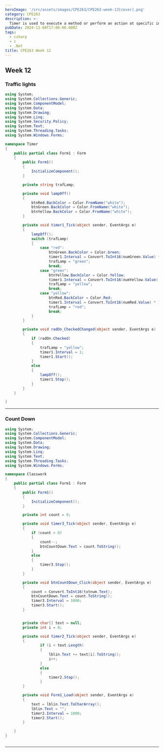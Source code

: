 ```yaml
---
heroImage: '/src/assets/images/CPE263/CPE263-week-13[cover].png'
category: CPE263
description: >-
  Timer is used to execute a method or perform an action at specific intervals, either once or repeatedly.
pubDate: 2024-11-08T17:00:00.000Z
tags:
  - csharp
  - c
  - .Net
title: CPE263 Week 12
---
```


## Week 12

### Traffic lights

```csharp
using System;
using System.Collections.Generic;
using System.ComponentModel;
using System.Data;
using System.Drawing;
using System.Linq;
using System.Security.Policy;
using System.Text;
using System.Threading.Tasks;
using System.Windows.Forms;

namespace Timer
{
    public partial class Form1 : Form
    {
        public Form1()
        {
            InitializeComponent();
        }

        private string trafLamp;

        private void lampOff()
        {
            btnRed.BackColor = Color.FromName("white");
            btnGreen.BackColor = Color.FromName("white");
            btnYellow.BackColor = Color.FromName("white");
        }

        private void timer1_Tick(object sender, EventArgs e)
        {
            lampOff();
            switch (trafLamp)
            {
                case "red":
                    btnGreen.BackColor = Color.Green;
                    timer1.Interval = Convert.ToInt16(numGreen.Value) * 1000;
                    trafLamp = "green";
                    break;
                case "green":
                    btnYellow.BackColor = Color.Yellow;
                    timer1.Interval = Convert.ToInt16(numYellow.Value) * 1000;
                    trafLamp = "yellow";
                    break;
                case "yellow":
                    btnRed.BackColor = Color.Red;
                    timer1.Interval = Convert.ToInt16(numRed.Value) * 1000;
                    trafLamp = "red";
                    break;
            }
        }

        private void radOn_CheckedChanged(object sender, EventArgs e)
        {
            if (radOn.Checked)
            {
                trafLamp = "yellow";
                timer1.Interval = 1;
                timer1.Start();
            }
            else
            {
                lampOff();
                timer1.Stop();
            }
        }
    }

}
```

---

### Count Down

```csharp
using System;
using System.Collections.Generic;
using System.ComponentModel;
using System.Data;
using System.Drawing;
using System.Linq;
using System.Text;
using System.Threading.Tasks;
using System.Windows.Forms;

namespace Classwork
{
    public partial class Form1 : Form
    {
        public Form1()
        {
            InitializeComponent();
        }

        private int count = 0;

        private void timer3_Tick(object sender, EventArgs e)
        {
            if (count > 0)
            {
                count--;
                btnCountDown.Text = count.ToString();
            }
            else
            {
                timer3.Stop();
            }
        }

        private void btnCountDown_Click(object sender, EventArgs e)
        {
            count = Convert.ToInt16(txtnum.Text);
            btnCountDown.Text = count.ToString();
            timer3.Interval = 1000;
            timer3.Start();
        }


        private char[] text = null;
        private int i = 0;

        private void timer2_Tick(object sender, EventArgs e)
        {
                if (i < text.Length)
                {
                    lblin.Text += text[i].ToString();
                    i++;
                }
                else
                {
                    timer2.Stop();
                }
        }

        private void Form1_Load(object sender, EventArgs e)
        {
            text = lblin.Text.ToCharArray();
            lblin.Text = "";
            timer2.Interval = 1000;
            timer2.Start();
        }

    }
}



```

---
